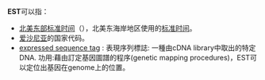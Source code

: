 '''EST'''可以指：

* [[北美东部标准时间|北美东部标准时间]]（{{lang|en|Eastern Standard Time}}），北美东海岸地区使用的[[标准时间|标准时间]]。
* [[爱沙尼亚|爱沙尼亚]]的国家代码。
* [[expressed_sequence_tag|expressed sequence tag]] : 表現序列標誌: 一種由cDNA library中取出的特定DNA. 功用:藉由訂定基因圖譜的程序(genetic mapping procedures)，EST可以定位出基因在genome上的位置。
{{wiktionary}}
{{disambig|Cat=三字拉丁字母缩写消歧义}}
